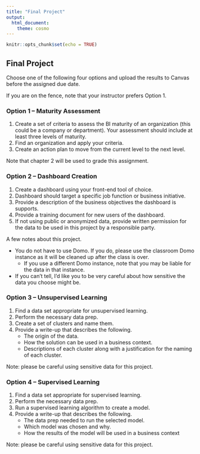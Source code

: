 ```yaml
---
title: "Final Project"
output: 
  html_document: 
    theme: cosmo
---
```


```r
knitr::opts_chunk$set(echo = TRUE)
```

## Final Project

Choose one of the following four options and upload the results to Canvas before the assigned due date.

If you are on the fence, note that your instructor prefers Option 1.

### Option 1 -- Maturity Assessment

1. Create a set of criteria to assess the BI maturity of an organization (this could be a company or department). Your assessment should include at least three levels of maturity.
2. Find an organization and apply your criteria.
3. Create an action plan to move from the current level to the next level.

Note that chapter 2 will be used to grade this assignment.

### Option 2 -- Dashboard Creation

1. Create a dashboard using your front-end tool of choice.
2. Dashboard should target a specific job function or business initiative.
3. Provide a description of the business objectives the dashboard is supports.
4. Provide a training document for new users of the dashboard.
5. If not using public or anonymized data, provide written permission for the data to be used in this project by a responsible party.

A few notes about this project.

* You do not have to use Domo. If you do, please use the classroom Domo instance as it will be cleaned up after the class is over.
	* If you use a different Domo instance, note that you may be liable for the data in that instance.
* If you can't tell, I'd like you to be very careful about how sensitive the data you choose might be.

### Option 3 -- Unsupervised Learning

1. Find a data set appropriate for unsupervised learning.
2. Perform the necessary data prep.
3. Create a set of clusters and name them.
4. Provide a write-up that describes the following.
	* The origin of the data.
	* How the solution can be used in a business context.
	* Descriptions of each cluster along with a justification for the naming of each cluster.
	
Note: please be careful using sensitive data for this project.

### Option 4 -- Supervised Learning

1. Find a data set appropriate for supervised learning.
2. Perform the necessary data prep.
3. Run a supervised learning algorithm to create a model.
4. Provide a write-up that describes the following.
	* The data prep needed to run the selected model.
	* Which model was chosen and why.
	* How the results of the model will be used in a business context

Note: please be careful using sensitive data for this project.
